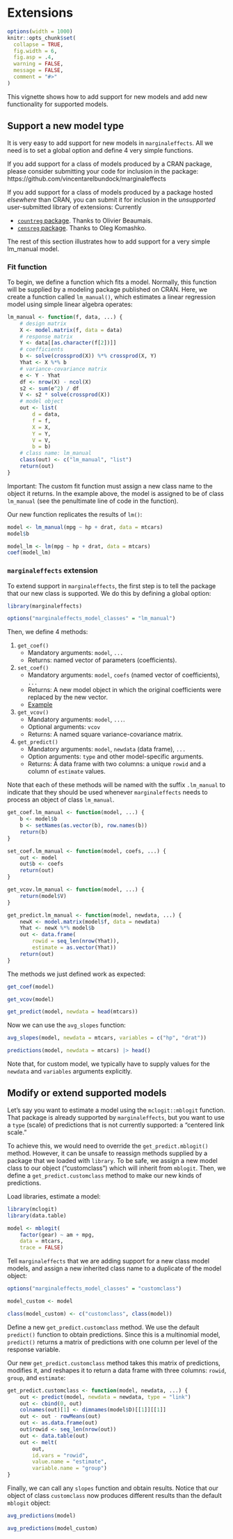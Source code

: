 
# Extensions 


```r
options(width = 1000)
knitr::opts_chunk$set(
  collapse = TRUE,
  fig.width = 6,
  fig.asp = .4,
  warning = FALSE,
  message = FALSE,
  comment = "#>"
)
```

This vignette shows how to add support for new models and add new functionality for supported models.

## Support a new model type

It is very easy to add support for new models in `marginaleffects`.  All we need is to set a global option and define 4 very simple functions.

If you add support for a class of models produced by a CRAN package, please consider submitting your code for inclusion in the package: https://github.com/vincentarelbundock/marginaleffects

If you add support for a class of models produced by a package hosted *elsewhere* than CRAN, you can submit it for inclusion in the *unsupported* user-submitted library of extensions: Currently 

* [`countreg` package](https://github.com/vincentarelbundock/marginaleffects/blob/main/sandbox/methods_countreg.R). Thanks to Olivier Beaumais.
* [`censreg` package](https://github.com/vincentarelbundock/marginaleffects/blob/main/sandbox/methods_censReg.R). Thanks to Oleg Komashko.

The rest of this section illustrates how to add support for a very simple lm_manual model.

### Fit function

To begin, we define a function which fits a model. Normally, this function will be supplied by a modeling package published on CRAN. Here, we create a function called `lm_manual()`, which estimates a linear regression model using simple linear algebra operates:

```r
lm_manual <- function(f, data, ...) {
    # design matrix
    X <- model.matrix(f, data = data)
    # response matrix
    Y <- data[[as.character(f[2])]]
    # coefficients
    b <- solve(crossprod(X)) %*% crossprod(X, Y)
    Yhat <- X %*% b
    # variance-covariance matrix
    e <- Y - Yhat
    df <- nrow(X) - ncol(X)
    s2 <- sum(e^2) / df
    V <- s2 * solve(crossprod(X))
    # model object
    out <- list(
        d = data,
        f = f,
        X = X,
        Y = Y,
        V = V,
        b = b)
    # class name: lm_manual
    class(out) <- c("lm_manual", "list")
    return(out)
}
```

Important: The custom fit function must assign a new class name to the object it returns. In the example above, the model is assigned to be of class `lm_manual` (see the penultimate line of code in the function).

Our new function replicates the results of `lm()`:

```r
model <- lm_manual(mpg ~ hp + drat, data = mtcars)
model$b

model_lm <- lm(mpg ~ hp + drat, data = mtcars)
coef(model_lm)
```

### `marginaleffects` extension

To extend support in `marginaleffects`, the first step is to tell the package that our new class is supported. We do this by defining a global option:

```r
library(marginaleffects)

options("marginaleffects_model_classes" = "lm_manual")
```

Then, we define 4 methods:

1. `get_coef()`
    - Mandatory arguments: `model`, `...`
    - Returns: named vector of parameters (coefficients).
1. `set_coef()`
    - Mandatory arguments: `model`, `coefs` (named vector of coefficients), `...`
    - Returns: A new model object in which the original coefficients were replaced by the new vector.
    - [Example](https://github.com/vincentarelbundock/marginaleffects/blob/main/R/set_coef.R)
1. `get_vcov()`
    - Mandatory arguments: `model`, `...`.
    - Optional arguments: `vcov`
    - Returns: A named square variance-covariance matrix.
1. `get_predict()`
    - Mandatory arguments: `model`, `newdata` (data frame), `...`
    - Option arguments: `type` and other model-specific arguments.
    - Returns: A data frame with two columns: a unique `rowid` and a column of `estimate` values.

Note that each of these methods will be named with the suffix `.lm_manual` to indicate that they should be used whenever `marginaleffects` needs to process an object of class `lm_manual`.

```r
get_coef.lm_manual <- function(model, ...) {
    b <- model$b
    b <- setNames(as.vector(b), row.names(b))
    return(b)
}

set_coef.lm_manual <- function(model, coefs, ...) {
    out <- model
    out$b <- coefs
    return(out)
}

get_vcov.lm_manual <- function(model, ...) {
    return(model$V)
}

get_predict.lm_manual <- function(model, newdata, ...) {
    newX <- model.matrix(model$f, data = newdata)
    Yhat <- newX %*% model$b
    out <- data.frame(
        rowid = seq_len(nrow(Yhat)),
        estimate = as.vector(Yhat))
    return(out)
}
```

The methods we just defined work as expected:

```r
get_coef(model)

get_vcov(model)

get_predict(model, newdata = head(mtcars))
```

Now we can use the `avg_slopes` function:

```r
avg_slopes(model, newdata = mtcars, variables = c("hp", "drat"))

predictions(model, newdata = mtcars) |> head()
```

Note that, for custom model, we typically have to supply values for the `newdata` and `variables` arguments explicitly.

## Modify or extend supported models

Let's say you want to estimate a model using the `mclogit::mblogit` function.  That package is already supported by `marginaleffects`, but you want to use a `type` (scale) of predictions that is not currently supported: a "centered link scale." 

To achieve this, we would need to override the `get_predict.mblogit()` method. However, it can be unsafe to reassign methods supplied by a package that we loaded with `library`. To be safe, we assign a new model class to our object ("customclass") which will inherit from `mblogit`. Then, we define a `get_predict.customclass` method to make our new kinds of predictions.  

Load libraries, estimate a model:

```r
library(mclogit)
library(data.table)

model <- mblogit(
    factor(gear) ~ am + mpg,
    data = mtcars,
    trace = FALSE)
```

Tell `marginaleffects` that we are adding support for a new class model models, and assign a new inherited class name to a duplicate of the model object:

```r
options("marginaleffects_model_classes" = "customclass")

model_custom <- model

class(model_custom) <- c("customclass", class(model))
```

Define a new `get_predict.customclass` method. We use the default `predict()` function to obtain predictions. Since this is a multinomial model, `predict()` returns a matrix of predictions with one column per level of the response variable.

Our new `get_predict.customclass` method takes this matrix of predictions, modifies it, and reshapes it to return a data frame with three columns: `rowid`, `group`, and `estimate`:

```r
get_predict.customclass <- function(model, newdata, ...) {
    out <- predict(model, newdata = newdata, type = "link")
    out <- cbind(0, out)
    colnames(out)[1] <- dimnames(model$D)[[1]][[1]]
    out <- out - rowMeans(out)
    out <- as.data.frame(out)
    out$rowid <- seq_len(nrow(out))
    out <- data.table(out)
    out <- melt(
        out,
        id.vars = "rowid",
        value.name = "estimate",
        variable.name = "group")
}
```

Finally, we can call any `slopes` function and obtain results. Notice that our object of class `customclass` now produces different results than the default `mblogit` object:

```r
avg_predictions(model)

avg_predictions(model_custom)
```